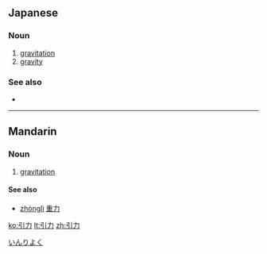 ==Japanese==
{{ja-kanjitab|引|力}}

===Noun===
{{ja-noun|k|hira=いんりょく|rom=inryoku|hidx=いんりよく}}

# [[gravitation]]
# [[gravity]]

===See also===
* {{pedia|lang=ja}}

[[Category:ja:Physics|いんりよく]]

----

==Mandarin==
{{zh-hanzi|[[引]][[力]]}}

===Noun===
{{cmn-noun|ts|pin=yǐnlì|pint=yin3li4|rs=弓01}}

# [[gravitation]]

====See also====
* [[zhònglì]] [[重力]]

[[ko:引力]]
[[lt:引力]]
[[zh:引力]]